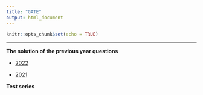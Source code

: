 ```yaml
---
title: "GATE"
output: html_document
---
```


```r
knitr::opts_chunk$set(echo = TRUE)
```
---


**The solution of the previous year questions**

- [2022](gate-2022-solution.html)

- [2021]()


**Test series**

